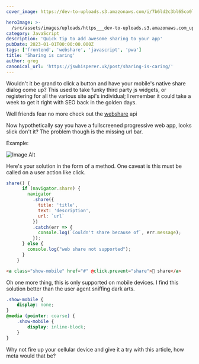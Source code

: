 ```yaml
---
cover_image: https://dev-to-uploads.s3.amazonaws.com/i/7b6ld2c3bl65co0l6d5t.png

heroImage: >-
  /src/assets/images/uploads/https___dev-to-uploads.s3.amazonaws.com_uploads_articles_0f0arenmyx88zjd8tvtz.jpg
category: JavaScript
description: 'Quick tip to add awesome sharing to your app'
pubDate: 2023-01-01T00:00:00.000Z
tags: ['frontend', 'webshare', 'javascript', 'pwa']
title: 'Sharing is caring'
author: greg
canonical_url: 'https://jswhisperer.uk/post/sharing-is-caring/'
---
```


Wouldn't it be grand to click a button and have your mobile's native share dialog come up?
This used to take funky third party js widgets, or registering for all the various site api's individual; I remember it could take a week to get it right with SEO back in the golden days.

Well friends fear no more check out the <a href="https://developer.mozilla.org/en-US/docs/Web/API/Navigator/share">webshare</a> api

Now hypothetically say you have a fullscreened progressive web app, looks slick don't it? The problem though is the missing url bar.

Example:

![Image Alt](https://res.cloudinary.com/https-gregbenner-life/image/upload/v1597043661/share_nw2ssb.jpg)

Here's your solution in the form of a method. One caveat is this must be called on a user action like click.

```js
share() {
      if (navigator.share) {
        navigator
          .share({
            title: 'title',
            text: 'description',
            url: `url`
          })
          .catch(err => {
            console.log(`Couldn't share because of`, err.message);
          });
      } else {
        console.log("web share not supported");
      }
    }
```

```html
<a class="show-mobile" href="#" @click.prevent="share">🔗 share</a>
```

Oh one more thing, this is only supported on mobile devices. I find this solution better than the user agent sniffing dark arts.

```css
.show-mobile {
	display: none;
}
@media (pointer: coarse) {
	.show-mobile {
		display: inline-block;
	}
}
```

Why not fire up your cellular device and give it a try with this article, how meta would that be?
